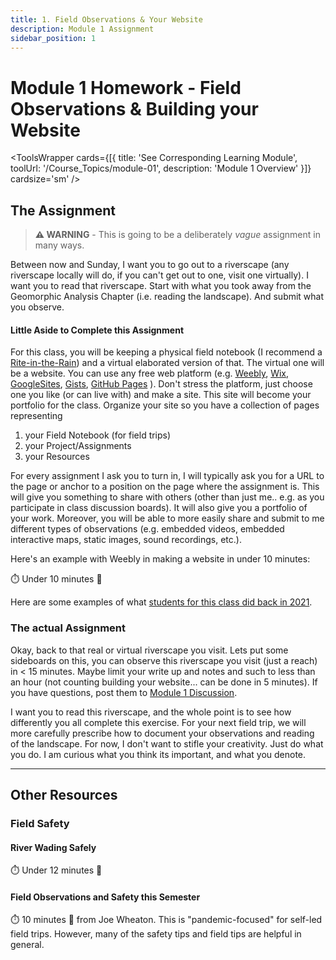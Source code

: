 ```yaml
---
title: 1. Field Observations & Your Website
description: Module 1 Assignment
sidebar_position: 1
---
```

# Module 1 Homework - Field Observations & Building your Website



<ToolsWrapper
  cards={[{
    title: 'See Corresponding Learning Module',
    toolUrl: '/Course_Topics/module-01',
    description: 'Module 1 Overview'
  }]}
  cardsize='sm'
/>


## The Assignment


> **⚠️ WARNING** - This is going to be a deliberately *vague* assignment in many ways.


Between now and Sunday, I want you to go out to a riverscape (any riverscape locally will do, if you can't get out to one, visit one virtually). I want you to read that riverscape. Start with what you took away from the Geomorphic Analysis Chapter (i.e. reading the landscape). And submit what you observe. 

#### Little Aside to Complete this Assignment

For this class, you will be keeping a physical field notebook (I recommend a [Rite-in-the-Rain](https://www.riteintherain.com/4-625x7-side-spiral-notebook)) and a virtual elaborated version of that. The virtual one will be a website. You can use any free web platform (e.g. [Weebly](http://weebly.com), [Wix](https://www.wix.com/), [GoogleSites](https://sites.google.com/new), [Gists](https://gist.github.com/), [GitHub Pages](https://pages.github.com/) ). Don't stress the platform, just choose one you like (or can live with) and make a site. This site will become your portfolio for the class. Organize your site so you have a collection of pages representing

1. your Field Notebook (for field trips)
2. your Project/Assignments
3. your Resources

For every assignment I ask you to turn in, I will typically ask you for a URL to the page or anchor to a position on the page where the assignment is. This will give you something to share with others (other than just me.. e.g. as you participate in class discussion boards). It will also give you a portfolio of your work. Moreover, you will be able to more easily share and submit to me different types of observations (e.g. embedded videos, embedded interactive maps, static images, sound recordings, etc.). 

Here's an example with Weebly in making a website in under 10 minutes:


<YouTubeEmbed videoId="TXwItPNzZow" title="Making a website on Weebly." />
⏱️ Under 10 minutes 🎥


Here are some examples of what [students for this class did back in 2021](../syllabus/2021_Spring.html#the--students-and-their-work). 

### The actual Assignment

Okay, back to that real or virtual riverscape you visit. Lets put some sideboards on this, you can observe this riverscape you visit (just a reach) in < 15 minutes. Maybe limit your write up and notes and such to less than an hour (not counting building your website... can be done in 5 minutes). If you have questions, post them to [Module 1 Discussion](https://usu.instructure.com/courses/778039/discussion_topics/3109450). 

I want you to read this riverscape, and the whole point is to see how differently you all complete this exercise. For your next field trip, we will more carefully prescribe how to document your observations and reading of the landscape. For now, I don't want to stifle your creativity. Just do what you do. I am curious what you think its important, and what you denote. 

------------------------
## Other Resources
### Field Safety

#### River Wading Safely

<YouTubeEmbed videoId="q3FbacAazd4" title="River Wading Safety, By Bill Anable" />
⏱️ Under 12 minutes 🎥

#### Field Observations and Safety this Semester

<YouTubeEmbed
  playlistId="PL0ZiZg4rilzIht40Xxkb-ckpLPvbuzSo5"
  title="Field Observations and Safety this Semester"
/>
⏱️ 10 minutes 🎥 from Joe Wheaton. This is "pandemic-focused" for self-led field trips. However, many of the safety tips and field tips are helpful in general.